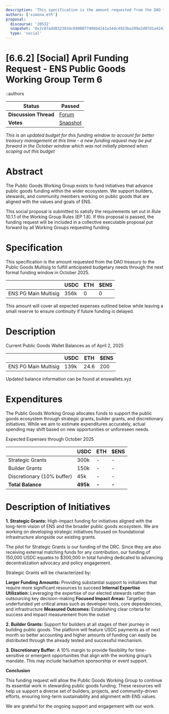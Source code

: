 ```yaml
---
description: 'This specification is the amount requested from the DAO treasury to the Public Goods Multisig to fulfill anticipated budgetary needs through the next formal funding window in October 2025.'
authors: ['simona.eth']
proposal:
  discourse: '20532'
  snapshot: '0x2c07add832383dc6900077406b4241a34dc4923ba209e2d07d1a4243a18fcdef'
  type: 'social'
---
```


# [6.6.2] [Social] April Funding Request - ENS Public Goods Working Group Term 6

::authors

| **Status**            | Passed                                                                                                                   |
| --------------------- | ------------------------------------------------------------------------------------------------------------------------ |
| **Discussion Thread** | [Forum](https://discuss.ens.domains/t/20532)                                                                             |
| **Votes**             | [Snapshot](https://snapshot.box/#/s:ens.eth/proposal/0x2c07add832383dc6900077406b4241a34dc4923ba209e2d07d1a4243a18fcdef) |

_This is an updated budget for this funding window to account for better treasury management at this time - a new funding request may be put forward in the October window which was not initially planned when scoping out this budget_

# Abstract

The Public Goods Working Group exists to fund initiatives that advance public goods funding within the wider ecosystem. We support builders, stewards, and community members working on public goods that are aligned with the values and goals of ENS.

This social proposal is submitted to satisfy the requirements set out in Rule 10.1.1 of the Working Group Rules (EP 1.8). If this proposal is passed, the funding request will be included in a collective executable proposal put forward by all Working Groups requesting funding.

# Specification

This specification is the amount requested from the DAO treasury to the Public Goods Multisig to fulfill anticipated budgetary needs through the next formal funding window in October 2025.

|                      | USDC | ETH | $ENS |
| -------------------- | ---- | --- | ---- |
| ENS PG Main Multisig | 356k | 0   | 0    |

This amount will cover all expected expenses outlined below while leaving a small reserve to ensure continuity if future funding is delayed.

# Description

Current Public Goods Wallet Balances as of April 2, 2025

|                      | USDC | ETH  | $ENS |
| -------------------- | ---- | ---- | ---- |
| ENS PG Main Multisig | 139k | 24.6 | 200  |

Updated balance information can be found at enswallets.xyz

# Expenditures

The Public Goods Working Group allocates funds to support the public goods ecosystem through strategic grants, builder grants, and discretionary initiatives. While we aim to estimate expenditures accurately, actual spending may shift based on new opportunities or unforeseen needs.

Expected Expenses through October 2025

|                            | USDC     | ETH   | $ENS  |
| -------------------------- | -------- | ----- | ----- |
| Strategic Grants           | 300k     | -     | -     |
| Builder Grants             | 150k     | -     | -     |
| Discretionary (10% buffer) | 45k      | -     | -     |
| **Total Balance**          | **495k** | **-** | **-** |

# Description of Initiatives

**1. Strategic Grants:** High-impact funding for initiatives aligned with the long-term vision of ENS and the broader public goods ecosystem. We are working on developing strategic initiatives focused on foundational infrastructure alongside our existing grants.

The pilot for Strategic Grants is our funding of the DRC. Since they are also receiving external matching funds for any contribution, our funding of 150,000 USDC equates to $300,000 in total funding dedicated to advancing decentralization advocacy and policy engagement.

Strategic Grants will be characterized by:

**Larger Funding Amounts:** Providing substantial support to initiatives that require more significant resources to succeed
**Internal Expertise Utilization:** Leveraging the expertise of our elected stewards rather than outsourcing key decision-making
**Focused Impact Areas:** Targeting underfunded yet critical areas such as developer tools, core dependencies, and infrastructure
**Measured Outcomes:** Establishing clear criteria for success and impact measurement from the outset

**2. Builder Grants:** Support for builders at all stages of their journey in building public goods. The platform will feature USDC payments as of next month so better accounting and higher amounts of funding can easily be distributed through the already tested and successful mechanism.

**3. Discretionary Buffer:** A 10% margin to provide flexibility for time-sensitive or emergent opportunities that align with the working group’s mandate. This may include hackathon sponsorship or event support.

**Conclusion**

This funding request will allow the Public Goods Working Group to continue its essential work in stewarding public goods funding. These resources will help us support a diverse set of builders, projects, and community-driven efforts, ensuring long-term sustainability and alignment with ENS values.

We are grateful for the ongoing support and engagement with our work.

